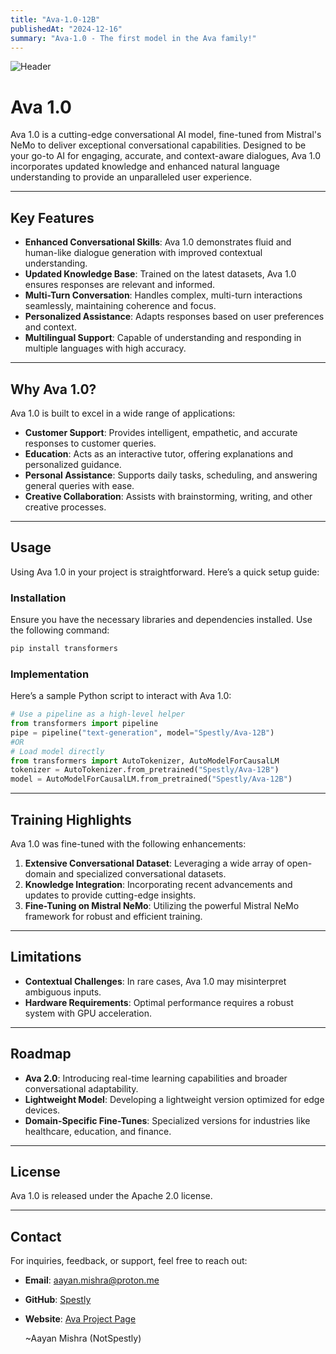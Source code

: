 ```yaml
---
title: "Ava-1.0-12B"
publishedAt: "2024-12-16"
summary: "Ava-1.0 - The first model in the Ava family!"
---
```


![Header](https://raw.githubusercontent.com/Aayan-Mishra/Images/refs/heads/main/Ava.png)

# Ava 1.0

Ava 1.0 is a cutting-edge conversational AI model, fine-tuned from Mistral's NeMo to deliver exceptional conversational capabilities. Designed to be your go-to AI for engaging, accurate, and context-aware dialogues, Ava 1.0 incorporates updated knowledge and enhanced natural language understanding to provide an unparalleled user experience.

---

## Key Features

- **Enhanced Conversational Skills**: Ava 1.0 demonstrates fluid and human-like dialogue generation with improved contextual understanding.
- **Updated Knowledge Base**: Trained on the latest datasets, Ava 1.0 ensures responses are relevant and informed.
- **Multi-Turn Conversation**: Handles complex, multi-turn interactions seamlessly, maintaining coherence and focus.
- **Personalized Assistance**: Adapts responses based on user preferences and context.
- **Multilingual Support**: Capable of understanding and responding in multiple languages with high accuracy.

---

## Why Ava 1.0?

Ava 1.0 is built to excel in a wide range of applications:

- **Customer Support**: Provides intelligent, empathetic, and accurate responses to customer queries.
- **Education**: Acts as an interactive tutor, offering explanations and personalized guidance.
- **Personal Assistance**: Supports daily tasks, scheduling, and answering general queries with ease.
- **Creative Collaboration**: Assists with brainstorming, writing, and other creative processes.

---

## Usage

Using Ava 1.0 in your project is straightforward. Here’s a quick setup guide:

### Installation

Ensure you have the necessary libraries and dependencies installed. Use the following command:

```bash
pip install transformers
```

### Implementation

Here’s a sample Python script to interact with Ava 1.0:

```python
# Use a pipeline as a high-level helper
from transformers import pipeline
pipe = pipeline("text-generation", model="Spestly/Ava-12B")
#OR
# Load model directly
from transformers import AutoTokenizer, AutoModelForCausalLM
tokenizer = AutoTokenizer.from_pretrained("Spestly/Ava-12B")
model = AutoModelForCausalLM.from_pretrained("Spestly/Ava-12B")
```

---

## Training Highlights

Ava 1.0 was fine-tuned with the following enhancements:

1. **Extensive Conversational Dataset**: Leveraging a wide array of open-domain and specialized conversational datasets.
2. **Knowledge Integration**: Incorporating recent advancements and updates to provide cutting-edge insights.
3. **Fine-Tuning on Mistral NeMo**: Utilizing the powerful Mistral NeMo framework for robust and efficient training.

---

## Limitations

- **Contextual Challenges**: In rare cases, Ava 1.0 may misinterpret ambiguous inputs.
- **Hardware Requirements**: Optimal performance requires a robust system with GPU acceleration.

---

## Roadmap

- **Ava 2.0**: Introducing real-time learning capabilities and broader conversational adaptability.
- **Lightweight Model**: Developing a lightweight version optimized for edge devices.
- **Domain-Specific Fine-Tunes**: Specialized versions for industries like healthcare, education, and finance.

---


## License

Ava 1.0 is released under the Apache 2.0 license.

---

## Contact

For inquiries, feedback, or support, feel free to reach out:

- **Email**: aayan.mishra@proton.me
- **GitHub**: [Spestly](https://github.com/Aayan-Mishra)
- **Website**: [Ava Project Page](https://aayan-mishra.vercel.app/blog/ava-1.0-12b)

  ~Aayan Mishra (NotSpestly)

